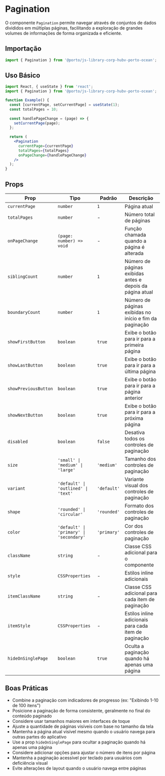

<Meta title="Components/Pagination" />

# Pagination

O componente `Pagination` permite navegar através de conjuntos de dados divididos em múltiplas páginas, facilitando a exploração de grandes volumes de informações de forma organizada e eficiente.



## Importação

```jsx
import { Pagination } from '@porto/js-library-corp-hubv-porto-ocean';
```

## Uso Básico

```jsx
import React, { useState } from 'react';
import { Pagination } from '@porto/js-library-corp-hubv-porto-ocean';

function Example() {
  const [currentPage, setCurrentPage] = useState(1);
  const totalPages = 10;
  
  const handlePageChange = (page) => {
    setCurrentPage(page);
  };
  
  return (
    <Pagination
      currentPage={currentPage}
      totalPages={totalPages}
      onPageChange={handlePageChange}
    />
  );
}
```

## Props

| Prop | Tipo | Padrão | Descrição |
|------|------|--------|-----------|
| `currentPage` | `number` | `1` | Página atual |
| `totalPages` | `number` | - | Número total de páginas |
| `onPageChange` | `(page: number) => void` | - | Função chamada quando a página é alterada |
| `siblingCount` | `number` | `1` | Número de páginas exibidas antes e depois da página atual |
| `boundaryCount` | `number` | `1` | Número de páginas exibidas no início e fim da paginação |
| `showFirstButton` | `boolean` | `true` | Exibe o botão para ir para a primeira página |
| `showLastButton` | `boolean` | `true` | Exibe o botão para ir para a última página |
| `showPreviousButton` | `boolean` | `true` | Exibe o botão para ir para a página anterior |
| `showNextButton` | `boolean` | `true` | Exibe o botão para ir para a próxima página |
| `disabled` | `boolean` | `false` | Desativa todos os controles de paginação |
| `size` | `'small' \| 'medium' \| 'large'` | `'medium'` | Tamanho dos controles de paginação |
| `variant` | `'default' \| 'outlined' \| 'text'` | `'default'` | Variante visual dos controles de paginação |
| `shape` | `'rounded' \| 'circular'` | `'rounded'` | Formato dos controles de paginação |
| `color` | `'default' \| 'primary' \| 'secondary'` | `'primary'` | Cor dos controles de paginação |
| `className` | `string` | - | Classe CSS adicional para o componente |
| `style` | `CSSProperties` | - | Estilos inline adicionais |
| `itemClassName` | `string` | - | Classe CSS adicional para cada item de paginação |
| `itemStyle` | `CSSProperties` | - | Estilos inline adicionais para cada item de paginação |
| `hideOnSinglePage` | `boolean` | `true` | Oculta a paginação quando há apenas uma página |



## Boas Práticas

- Combine a paginação com indicadores de progresso (ex: "Exibindo 1-10 de 100 itens")
- Posicione a paginação de forma consistente, geralmente no final do conteúdo paginado
- Considere usar tamanhos maiores em interfaces de toque
- Ajuste a quantidade de páginas visíveis com base no tamanho da tela
- Mantenha a página atual visível mesmo quando o usuário navega para outras partes do aplicativo
- Use a prop `hideOnSinglePage` para ocultar a paginação quando há apenas uma página
- Considere adicionar opções para ajustar o número de itens por página
- Mantenha a paginação acessível por teclado para usuários com deficiência visual
- Evite alterações de layout quando o usuário navega entre páginas
